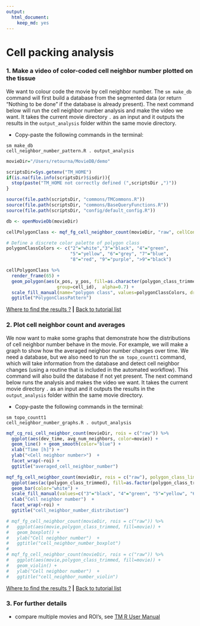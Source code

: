 ```yaml
---
output: 
  html_document: 
    keep_md: yes
---
```


# Cell packing analysis


### 1. Make a video of color-coded cell neighbor number plotted on the tissue

We want to colour code the movie by cell neighbor number.  The `sm make_db` command will first build a database from the segmented data (or return "Nothing to be done" if the database is already present). The next command below will run the cell neighbor number analysis and make the video we want. It takes the current movie directory `.` as an input and it outputs the results in the `output_analysis` folder within the same movie directory.

* Copy-paste the following commands in the terminal:

```
sm make_db 
cell_neighbor_number_pattern.R . output_analysis
```

```r
movieDir="/Users/retourna/MovieDB/demo"

scriptsDir=Sys.getenv("TM_HOME")
if(is.na(file.info(scriptsDir)$isdir)){
  stop(paste("TM_HOME not correctly defined (",scriptsDir ,")"))
}

source(file.path(scriptsDir, "commons/TMCommons.R"))
source(file.path(scriptsDir, "commons/BaseQueryFunctions.R"))
source(file.path(scriptsDir, "config/default_config.R"))

db <- openMovieDb(movieDir)

cellPolygonClass <- mqf_fg_cell_neighbor_count(movieDir, "raw", cellContour = T)

# Define a discrete color palette of polygon class
polygonClassColors <- c("2"="white","3"="black", "4"="green",
                        "5"="yellow", "6"="grey", "7"="blue",
                        "8"="red", "9"="purple", ">9"="black")

cellPolygonClass %>%
  render_frame(65) +
  geom_polygon(aes(x_pos, y_pos, fill=as.character(polygon_class_trimmed),
                   group=cell_id),  alpha=0.7) +
  scale_fill_manual(name="polygon class", values=polygonClassColors, drop=F) +
  ggtitle("PolygonClassPattern")


```

[Where to find the results ?](../tm_qs_example_data.md#4-look-at-the-results) **|** 
[Back to tutorial list](../tm_qs_example_data.md#3-select-the-analysis-you-are-interested-in)

### 2. Plot cell neighbor count and averages

We now want to make some graphs that demonstrate how the distributions of cell neighbor number behave in the movie. For example, we will make a graph to show how the averaged neighbor number changes over time.  We need a database, but we also need to run the `sm topo_countt1` command, which will take information from the database and detect cell neighbor changes (using a routine that is included in the automated workflow). This command will also build the database if not yet present. The next command below runs the analysis and makes the video we want. It takes the current movie directory `.` as an input and it outputs the results in the `output_analysis` folder within the same movie directory.

* Copy-paste the following commands in the terminal:

```
sm topo_countt1 
cell_neighbor_number_graphs.R . output_analysis
```

```r

mqf_cg_roi_cell_neighbor_count(movieDir, rois = c("raw")) %>%
  ggplot(aes(dev_time, avg_num_neighbors, color=movie)) +
  geom_line() + geom_smooth(color="blue") +
  xlab("Time [h]") +
  ylab("<Cell neighbor number>")  +
  facet_wrap(~roi) +
  ggtitle("averaged_cell_neighbor_number")

mqf_fg_cell_neighbor_count(movieDir, rois = c("raw"), polygon_class_limit=c(3,9)) %>%
  ggplot(aes(ac(polygon_class_trimmed), fill=as.factor(polygon_class_trimmed))) +
  geom_bar(color="white") +
  scale_fill_manual(values=c("3"="black", "4"="green", "5"="yellow", "6"="grey", "7"="blue", "8"="red","9"="purple"), name="polygon class") + 
  xlab("Cell neighbor number")  +
  facet_wrap(~roi) +
  ggtitle("cell_neighbor_number_distribution")

# mqf_fg_cell_neighbor_count(movieDir, rois = c("raw")) %>%
#   ggplot(aes(movie,polygon_class_trimmed, fill=movie)) +
#   geom_boxplot() +
#   ylab("Cell neighbor number")  +
#   ggtitle("cell_neighbor_number_boxplot")
# 
# mqf_fg_cell_neighbor_count(movieDir, rois = c("raw")) %>%
#   ggplot(aes(movie,polygon_class_trimmed, fill=movie)) +
#   geom_violin() +
#   ylab("Cell neighbor number")  +
#   ggtitle("cell_neighbor_number_violin")
```

[Where to find the results ?](../tm_qs_example_data.md#4-look-at-the-results) **|** 
[Back to tutorial list](../tm_qs_example_data.md#3-select-the-analysis-you-are-interested-in)

### 3. For further details

* compare multiple movies and ROI's, see [TM R User Manual](https://mpicbg-scicomp.github.io/tissue_miner/user_manual/TM_R-UserManual.html#comparing-averaged-quantities-between-movies-and-rois)
